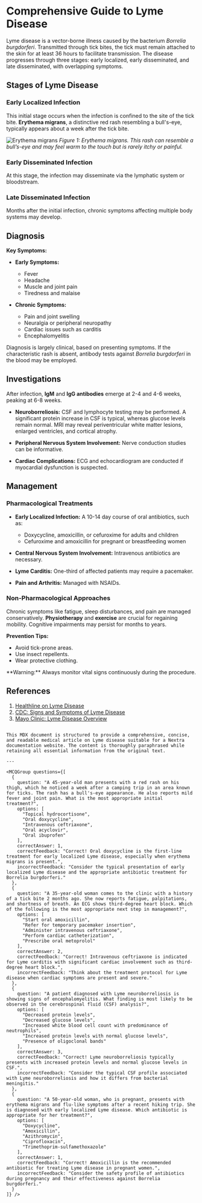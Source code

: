 
# Comprehensive Guide to Lyme Disease

Lyme disease is a vector-borne illness caused by the bacterium _Borrelia burgdorferi_. Transmitted through tick bites, the tick must remain attached to the skin for at least 36 hours to facilitate transmission. The disease progresses through three stages: early localized, early disseminated, and late disseminated, with overlapping symptoms.

## Stages of Lyme Disease

### Early Localized Infection

This initial stage occurs when the infection is confined to the site of the tick bite. **Erythema migrans**, a distinctive red rash resembling a bull's-eye, typically appears about a week after the tick bite.

![Erythema migrans](https://medibuddy.co.uk/wp-content/uploads/2021/09/PLAB-Lyme-Disease-1.jpg)
*Figure 1: Erythema migrans. This rash can resemble a bull’s-eye and may feel warm to the touch but is rarely itchy or painful.*

### Early Disseminated Infection

At this stage, the infection may disseminate via the lymphatic system or bloodstream.

### Late Disseminated Infection

Months after the initial infection, chronic symptoms affecting multiple body systems may develop.

## Diagnosis

**Key Symptoms:**
- **Early Symptoms:** 
  - Fever
  - Headache
  - Muscle and joint pain
  - Tiredness and malaise

- **Chronic Symptoms:**
  - Pain and joint swelling
  - Neuralgia or peripheral neuropathy
  - Cardiac issues such as carditis
  - Encephalomyelitis

Diagnosis is largely clinical, based on presenting symptoms. If the characteristic rash is absent, antibody tests against _Borrelia burgdorferi_ in the blood may be employed.

## Investigations

After infection, **IgM** and **IgG antibodies** emerge at 2-4 and 4-6 weeks, peaking at 6-8 weeks. 

- **Neuroborreliosis:** CSF and lymphocyte testing may be performed. A significant protein increase in CSF is typical, whereas glucose levels remain normal. MRI may reveal periventricular white matter lesions, enlarged ventricles, and cortical atrophy.

- **Peripheral Nervous System Involvement:** Nerve conduction studies can be informative.

- **Cardiac Complications:** ECG and echocardiogram are conducted if myocardial dysfunction is suspected.

## Management

### Pharmacological Treatments

- **Early Localized Infection:** A 10-14 day course of oral antibiotics, such as:
  - Doxycycline, amoxicillin, or cefuroxime for adults and children
  - Cefuroxime and amoxicillin for pregnant or breastfeeding women

- **Central Nervous System Involvement:** Intravenous antibiotics are necessary.

- **Lyme Carditis:** One-third of affected patients may require a pacemaker.

- **Pain and Arthritis:** Managed with NSAIDs.

### Non-Pharmacological Approaches

Chronic symptoms like fatigue, sleep disturbances, and pain are managed conservatively. **Physiotherapy** and **exercise** are crucial for regaining mobility. Cognitive impairments may persist for months to years.

**Prevention Tips:**
- Avoid tick-prone areas.
- Use insect repellents.
- Wear protective clothing.

<Callout emoji="⚠️">
**Warning:** Always monitor vital signs continuously during the procedure.
</Callout>

## References

1. [Healthline on Lyme Disease](https://www.healthline.com/health/lyme-disease#lyme-disease)
2. [CDC: Signs and Symptoms of Lyme Disease](https://www.cdc.gov/lyme/signs_symptoms/index.html)
3. [Mayo Clinic: Lyme Disease Overview](https://www.mayoclinic.org/diseases-conditions/lyme-disease/symptoms-causes/syc-20374651)
```

This MDX document is structured to provide a comprehensive, concise, and readable medical article on Lyme disease suitable for a Nextra documentation website. The content is thoroughly paraphrased while retaining all essential information from the original text.

---

<MCQGroup questions={[
  {
    question: "A 45-year-old man presents with a red rash on his thigh, which he noticed a week after a camping trip in an area known for ticks. The rash has a bull's-eye appearance. He also reports mild fever and joint pain. What is the most appropriate initial treatment?",
    options: [
      "Topical hydrocortisone",
      "Oral doxycycline",
      "Intravenous ceftriaxone",
      "Oral acyclovir",
      "Oral ibuprofen"
    ],
    correctAnswer: 1,
    correctFeedback: "Correct! Oral doxycycline is the first-line treatment for early localized Lyme disease, especially when erythema migrans is present.",
    incorrectFeedback: "Consider the typical presentation of early localized Lyme disease and the appropriate antibiotic treatment for Borrelia burgdorferi."
  },
  {
    question: "A 35-year-old woman comes to the clinic with a history of a tick bite 2 months ago. She now reports fatigue, palpitations, and shortness of breath. An ECG shows third-degree heart block. Which of the following is the most appropriate next step in management?",
    options: [
      "Start oral amoxicillin",
      "Refer for temporary pacemaker insertion",
      "Administer intravenous ceftriaxone",
      "Perform cardiac catheterization",
      "Prescribe oral metoprolol"
    ],
    correctAnswer: 2,
    correctFeedback: "Correct! Intravenous ceftriaxone is indicated for Lyme carditis with significant cardiac involvement such as third-degree heart block.",
    incorrectFeedback: "Think about the treatment protocol for Lyme disease when cardiac symptoms are present and severe."
  },
  {
    question: "A patient diagnosed with Lyme neuroborreliosis is showing signs of encephalomyelitis. What finding is most likely to be observed in the cerebrospinal fluid (CSF) analysis?",
    options: [
      "Decreased protein levels",
      "Decreased glucose levels",
      "Increased white blood cell count with predominance of neutrophils",
      "Increased protein levels with normal glucose levels",
      "Presence of oligoclonal bands"
    ],
    correctAnswer: 3,
    correctFeedback: "Correct! Lyme neuroborreliosis typically presents with increased protein levels and normal glucose levels in CSF.",
    incorrectFeedback: "Consider the typical CSF profile associated with Lyme neuroborreliosis and how it differs from bacterial meningitis."
  },
  {
    question: "A 50-year-old woman, who is pregnant, presents with erythema migrans and flu-like symptoms after a recent hiking trip. She is diagnosed with early localized Lyme disease. Which antibiotic is appropriate for her treatment?",
    options: [
      "Doxycycline",
      "Amoxicillin",
      "Azithromycin",
      "Ciprofloxacin",
      "Trimethoprim-sulfamethoxazole"
    ],
    correctAnswer: 1,
    correctFeedback: "Correct! Amoxicillin is the recommended antibiotic for treating Lyme disease in pregnant women.",
    incorrectFeedback: "Consider the safety profile of antibiotics during pregnancy and their effectiveness against Borrelia burgdorferi."
  }
]} />